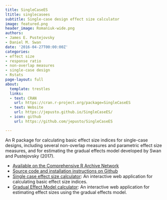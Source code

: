 ```yaml
---
title: SingleCaseES
ltitle: singlecasees
subtitle: Single-case design effect size calculator
image: featured.png
header_image: Romaniuk-wide.png
authors:
- James E. Pustejovsky
- Daniel M. Swan
date: '2016-04-27T00:00:00Z'
categories:
- effect size
- response ratio
- non-overlap measures
- single-case design
- Rstats
page-layout: full
about:
  template: trestles
  links:
  - text: CRAN
    url: https://cran.r-project.org/package=SingleCaseES
  - text: Website
    url: https://jepusto.github.io/SingleCaseES/
  - icon: github
    url: https://github.com/jepusto/SingleCaseES

---
```


An R package for calculating basic effect size indices for single-case designs, including several non-overlap measures and parametric effect size measures, and for estimating the gradual effects model developed by Swan and Pustejovsky (2017).

- [Available on the Comprehensive R Archive Network](https://CRAN.R-project.org/package=SingleCaseES)
- [Source code and installation instructions on Github](https://github.com/jepusto/SingleCaseES)
- [Single case effect size calculator](https://jepusto.shinyapps.io/SCD-effect-sizes/): An interactive web application for calculating basic effect size indices.
- [Gradual Effect Model calculator](https://jepusto.shinyapps.io/gem-scd/): An interactive web application for estimating effect sizes using the gradual effects model.

